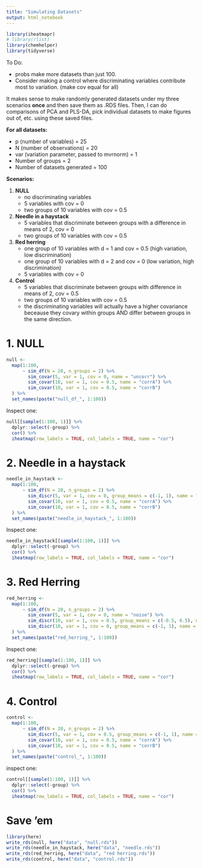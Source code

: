 ```yaml
---
title: "Simulating Datasets"
output: html_notebook
---
```

```r
library(iheatmapr)
# library(rlist)
library(chemhelper)
library(tidyverse)
```

To Do:

- probs make more datasets than just 100.
- Consider making a control where discriminating variables contribute most to variation. (make cov equal for all)

It makes sense to make randomly generated datasets under my three scenarios **once** and then save them as .RDS files.  Then, I can do comparisons of PCA and PLS-DA, pick individual datasets to make figures out of, etc. using these saved files.

**For all datasets:**

 - p (number of variables) = 25
 - N (number of observations) = 20
 - var (variation parameter, passed to mvrnorm) = 1
 - Number of groups = 2
 - Number of datasets generated = 100
 
**Scenarios:**

1. **NULL**
    - no discriminating variables
    - 5 variables with cov = 0
    - two groups of 10 variables with cov = 0.5
  
2. **Needle in a haystack**
    - 5 variables that discriminate between groups with a difference in means of 2, cov = 0
    - two groups of 10 variables with cov = 0.5
  
3. **Red herring**
    - one group of 10 variables with d = 1 and cov = 0.5 (high variation, low discrimination)
    - one group of 10 variables with d = 2 and cov = 0 (low variation, high discrimination)
    - 5 variables with cov = 0
    
4. **Control**
    - 5 variables that discriminate between groups with difference in means of 2, cov = 0.5
    - two groups of 10 variables with cov = 0.5
    - the discriminating variables will actually have a higher covariance beceause they covary within groups AND differ between groups in the same direction.

# 1. NULL

```r
null <-
  map(1:100,
      ~ sim_df(N = 20, n_groups = 2) %>% 
        sim_covar(5, var = 1, cov = 0, name = "uncorr") %>% 
        sim_covar(10, var = 1, cov = 0.5, name = "corrA") %>% 
        sim_covar(10, var = 1, cov = 0.5, name = "corrB")
  ) %>%
  set_names(paste("null_df_", 1:100))
```

Inspect one:

```r
null[[sample(1:100, 1)]] %>%
  dplyr::select(-group) %>% 
  cor() %>% 
  iheatmap(row_labels = TRUE, col_labels = TRUE, name = "cor")
```

# 2. Needle in a haystack

```r
needle_in_haystack <-
  map(1:100,
      ~ sim_df(N = 20, n_groups = 2) %>% 
        sim_discr(5, var = 1, cov = 0, group_means = c(-1, 1), name = "discr") %>% 
        sim_covar(10, var = 1, cov = 0.5, name = "corrA") %>% 
        sim_covar(10, var = 1, cov = 0.5, name = "corrB")
  ) %>%
  set_names(paste("needle_in_haystack_", 1:100))
```

Inspect one:

```r
needle_in_haystack[[sample(1:100, 1)]] %>%
  dplyr::select(-group) %>% 
  cor() %>% 
  iheatmap(row_labels = TRUE, col_labels = TRUE, name = "cor")
```

# 3. Red Herring

```r
red_herring <-
  map(1:100,
      ~ sim_df(N = 20, n_groups = 2) %>% 
        sim_covar(5, var = 1, cov = 0, name = "noise") %>% 
        sim_discr(10, var = 1, cov = 0.5, group_means = c(-0.5, 0.5), name = "highcov") %>% 
        sim_discr(10, var = 1, cov = 0, group_means = c(-1, 1), name = "lowcov")
  ) %>%
  set_names(paste("red_herring_", 1:100))
```

Inspect one:

```r
red_herring[[sample(1:100, 1)]] %>%
  dplyr::select(-group) %>% 
  cor() %>% 
  iheatmap(row_labels = TRUE, col_labels = TRUE, name = "cor")
```

# 4. Control
```r
control <-
  map(1:100,
      ~ sim_df(N = 20, n_groups = 2) %>% 
        sim_discr(5, var = 1, cov = 0.5, group_means = c(-1, 1), name = "discr") %>% 
        sim_covar(10, var = 1, cov = 0.5, name = "corrA") %>% 
        sim_covar(10, var = 1, cov = 0.5, name = "corrB")
  ) %>%
  set_names(paste("control_", 1:100))
```

inspect one:

```r
control[[sample(1:100, 1)]] %>%
  dplyr::select(-group) %>% 
  cor() %>% 
  iheatmap(row_labels = TRUE, col_labels = TRUE, name = "cor")
```


# Save 'em
```r
library(here)
write_rds(null, here("data", "null.rds"))
write_rds(needle_in_haystack, here("data", "needle.rds"))
write_rds(red_herring, here("data", "red herring.rds"))
write_rds(control, here("data", "control.rds"))
```

